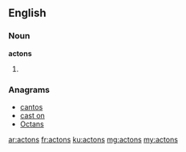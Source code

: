 ==English==

===Noun===
'''actons'''

# {{plural of|acton}}

===Anagrams===
* [[cantos#English|cantos]]
* [[cast on#English|cast on]]
* [[Octans#English|Octans]]

[[ar:actons]]
[[fr:actons]]
[[ku:actons]]
[[mg:actons]]
[[my:actons]]